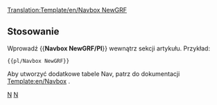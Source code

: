 <noinclude>[[Translation:Template/en/Navbox NewGRF]]</noinclude>{{en/Navbox|navbar = off
|state = off

|name  = NewGRF
|group1 = NewGRF
|list1  = {{en/Nowrap begin}} [[pl/Manual/NewGRF|Ogólna Dokumentacja]] <!--[[NewGRF Documentation]]
                 -->{{en/·w}} [[pl/Funkcje NewGRF|Features]] <!--
                 -->{{en/·w}} [[pl/NewGRF DO ZROBIENIA|ToDo list]] <!--
                 -->{{en/·w}} [[pl/Manual/NewGRF|Ustawienia]] <!--
                 -->{{en/·w}} [[en/Community/NewGRF/Main Page|List of working NewGRF]] <!--
                 -->{{en/·w}} [[pl/Archive/Lists/Zestawy NewGRF|Lista Set`ów NewGRF]]<!--
                 -->{{en/·w}} [[pl/Archive/Community/FAQ NewGRF|FAQ]] {{en/Nowrap end}}
}}
<noinclude>
==Stosowanie==
Wprowadź <nowiki>{{</nowiki>'''Navbox NewGRF/Pl'''<nowiki>}}</nowiki> wewnątrz sekcji artykułu. Przykład:
<pre>{{pl/Navbox NewGRF}}</pre>

Aby utworzyć dodatkowe tabele Nav, patrz do dokumentacji [[Template:en/Navbox]] .
[[Category:en/Manual/Base Set/Navigation|N]] [[Category:pl/Nawigacji|N]]
</noinclude>